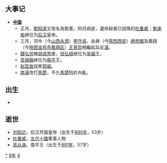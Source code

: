 {{yearTOC|948|于阗'''[[同慶_(于闐)|同慶]]三十七年'''；辽'''[[天祿_(遼朝)|天祿]]二年'''；南汉'''-{[[乾和|乾和]]}-六年'''；后蜀'''[[广政|广政]]十一年'''；南唐'''[[保大_(南唐)|保大]]六年'''；大理'''[[至治_(大理)|至治]]三年'''；后汉（吴越、荆南、马楚）'''[[乾祐_(後漢)|-{乾}-祐]]元年'''；日本'''[[天曆_(日本)|天曆]]二年'''}}

== 大事记 ==
*'''[[中国|中国]]'''
**正月，[[劉知遠|劉知遠]]又改名為劉暠，同月病逝，遺命殺害已投降的[[杜重威|杜重威]]；[[劉承祐|劉承祐]]继位为[[后汉|后汉]]皇帝。
**三月，河中（今[[山西|山西]][[永濟市|永濟]]）[[李守貞_(河陽)|李守貞]]、永興（今[[陝西省|陝西]][[西安市|西安]]）[[趙思綰|趙思綰]]及鳳翔（今[[陕西省|陝西]][[宝鸡市|宝鸡市]][[凤翔区|鳳翔区]]）[[王景崇_(五代)|王景崇]]相繼起兵反[[後漢|漢]]。
**[[錢弘倧|錢弘倧]]被[[胡进思|胡进思]]废，[[钱弘俶|钱弘俶]]继位为[[吴越国|吴越]]王。
**[[高保融|高保融]]继位为[[南平|南平]]王。
**[[赵匡胤|赵匡胤]]投奔[[郭威|郭威]]。
**[[南漢|南漢]]攻打[[馬楚|馬楚]]，不久[[馬楚|馬楚]]陷於內亂。

== 出生 ==
*

== 逝世 ==
{{Wikisource year mention}}
*[[刘知远|刘知远]]，后汉开国皇帝（出生于[[895年|895年]]，53岁）
*[[杜重威|杜重威]]，[[五代十國|五代十國]]軍事人物
*[[高从诲|高从诲]]，南平王（出生于[[891年|891年]]，57岁）

[[Category:948年|*]]
[[Category:940年代|8年]]
[[Category:10世纪各年|4]]